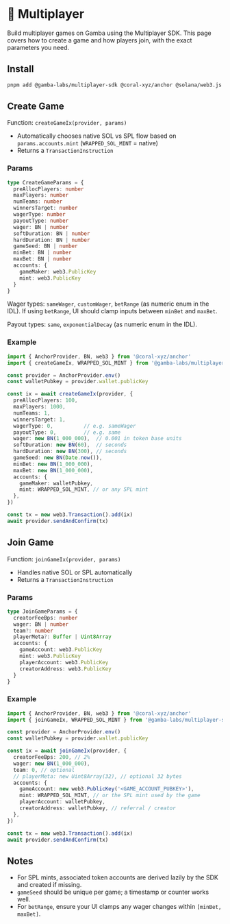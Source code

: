 # 🤝 Multiplayer

Build multiplayer games on Gamba using the Multiplayer SDK. This page covers how to create a game and how players join, with the exact parameters you need.

## Install

```bash
pnpm add @gamba-labs/multiplayer-sdk @coral-xyz/anchor @solana/web3.js @solana/spl-token
```

## Create Game

Function: `createGameIx(provider, params)`

- Automatically chooses native SOL vs SPL flow based on `params.accounts.mint` (`WRAPPED_SOL_MINT` = native)
- Returns a `TransactionInstruction`

### Params

```ts
type CreateGameParams = {
  preAllocPlayers: number
  maxPlayers: number
  numTeams: number
  winnersTarget: number
  wagerType: number
  payoutType: number
  wager: BN | number
  softDuration: BN | number
  hardDuration: BN | number
  gameSeed: BN | number
  minBet: BN | number
  maxBet: BN | number
  accounts: {
    gameMaker: web3.PublicKey
    mint: web3.PublicKey
  }
}
```

Wager types: `sameWager`, `customWager`, `betRange` (as numeric enum in the IDL). If using `betRange`, UI should clamp inputs between `minBet` and `maxBet`.

Payout types: `same`, `exponentialDecay` (as numeric enum in the IDL).

### Example

```ts
import { AnchorProvider, BN, web3 } from '@coral-xyz/anchor'
import { createGameIx, WRAPPED_SOL_MINT } from '@gamba-labs/multiplayer-sdk'

const provider = AnchorProvider.env()
const walletPubkey = provider.wallet.publicKey

const ix = await createGameIx(provider, {
  preAllocPlayers: 100,
  maxPlayers: 1000,
  numTeams: 1,
  winnersTarget: 1,
  wagerType: 0,          // e.g. sameWager
  payoutType: 0,         // e.g. same
  wager: new BN(1_000_000),  // 0.001 in token base units
  softDuration: new BN(60),  // seconds
  hardDuration: new BN(300), // seconds
  gameSeed: new BN(Date.now()),
  minBet: new BN(1_000_000),
  maxBet: new BN(1_000_000),
  accounts: {
    gameMaker: walletPubkey,
    mint: WRAPPED_SOL_MINT, // or any SPL mint
  },
})

const tx = new web3.Transaction().add(ix)
await provider.sendAndConfirm(tx)
```

## Join Game

Function: `joinGameIx(provider, params)`

- Handles native SOL or SPL automatically
- Returns a `TransactionInstruction`

### Params

```ts
type JoinGameParams = {
  creatorFeeBps: number
  wager: BN | number
  team?: number
  playerMeta?: Buffer | Uint8Array
  accounts: {
    gameAccount: web3.PublicKey
    mint: web3.PublicKey
    playerAccount: web3.PublicKey
    creatorAddress: web3.PublicKey
  }
}
```

### Example

```ts
import { AnchorProvider, BN, web3 } from '@coral-xyz/anchor'
import { joinGameIx, WRAPPED_SOL_MINT } from '@gamba-labs/multiplayer-sdk'

const provider = AnchorProvider.env()
const walletPubkey = provider.wallet.publicKey

const ix = await joinGameIx(provider, {
  creatorFeeBps: 200, // 2%
  wager: new BN(1_000_000),
  team: 0, // optional
  // playerMeta: new Uint8Array(32), // optional 32 bytes
  accounts: {
    gameAccount: new web3.PublicKey('<GAME_ACCOUNT_PUBKEY>'),
    mint: WRAPPED_SOL_MINT, // or the SPL mint used by the game
    playerAccount: walletPubkey,
    creatorAddress: walletPubkey, // referral / creator
  },
})

const tx = new web3.Transaction().add(ix)
await provider.sendAndConfirm(tx)
```

## Notes

- For SPL mints, associated token accounts are derived lazily by the SDK and created if missing.
- `gameSeed` should be unique per game; a timestamp or counter works well.
- For `betRange`, ensure your UI clamps any wager changes within `[minBet, maxBet]`.

